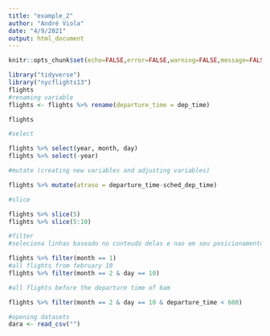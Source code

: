 ```yaml
---
title: "example_2"
author: "André Viola"
date: "4/9/2021"
output: html_document
---
```


```r

knitr::opts_chunk$set(echo=FALSE,error=FALSE,warning=FALSE,message=FALSE)

```

```r
library("tidyverse")
library("nycflights13")
flights
#renaming variable
flights <- flights %>% rename(departure_time = dep_time)

flights

#select 

flights %>% select(year, month, day)
flights %>% select(-year)

#mutate (creating new variables and adjusting variables)

flights %>% mutate(atraso = departure_time-sched_dep_time)

#slice

flights %>% slice(5)
flights %>% slice(5:10)

#filter
#seleciona linhas baseado no conteudo delas e nao em seu posicionamento

flights %>% filter(month == 1)
#all flights from february 10
flights %>% filter(month == 2 & day == 10)

#all flights before the departure time of 6am

flights %>% filter(month == 2 & day == 10 & departure_time < 600)
```

```r
#opening datasets
dara <- read_csv("")

```

